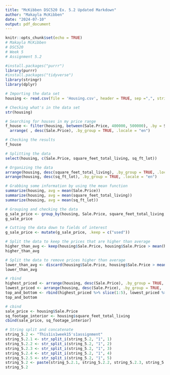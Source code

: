 ```yaml
---
title: "McKibben DSC520 Ex. 5.2 Updated Markdown"
author: "Makayla McKibben"
date: "2024-07-10"
output: pdf_document
---
```


```r
knitr::opts_chunk$set(echo = TRUE)
# Makayla McKibben
# DSC520
# Week 5
# Assignment 5.2

#install.packages("purrr")
library(purrr)
#install.packages("tidyverse")
library(stringr)
library(dplyr)

# Importing the data set
housing <- read.csv(file = 'Housing.csv', header = TRUE, sep =",", stringsAsFactors = FALSE)

# Checking what's in the data set
str(housing)

# Searching for houses in my price range
f_house <- filter(housing, between(Sale.Price, 400000, 500000), .by = Sale.Price) %>%
  arrange( , desc(Sale.Price), .by_group = TRUE, .locale = "en")

# Checking the results
f_house

# Splitting the data 
select(housing, c(Sale.Price, square_feet_total_living, sq_ft_lot)) 

# Organizing the data
arrange(housing, desc(square_feet_total_living), .by_group = TRUE, .locale = "en")
arrange(housing, desc(sq_ft_lot), .by_group = TRUE, .locale = "en")

# Grabbing some information by using the mean function
summarize(housing, avg = mean(Sale.Price))
summarize(housing, avg = mean(square_feet_total_living))
summarize(housing, avg = mean(sq_ft_lot))

# Grouping and checking the data 
g_sale_price <- group_by(housing, Sale.Price, square_feet_total_living, sq_ft_lot, .add = TRUE, .drop = TRUE)
g_sale_price

# Cutting the data down to fields of interest
g_sale_price <- mutate(g_sale_price, .keep = c("used"))

# Split the data to keep the prices that are higher than average
higher_than_avg <- keep(housing$Sale.Price, housing$Sale.Price > mean(housing$Sale.Price)) 
higher_than_avg 

# Split the data to remove prices higher than average
lower_than_avg <- discard(housing$Sale.Price, housing$Sale.Price > mean(housing$Sale.Price))
lower_than_avg

# rbind
highest_priced <- arrange(housing, desc(Sale.Price), .by_group = TRUE, .locale = "en")
lowest_priced <- arrange(housing, desc(Sale.Price), .by_group = TRUE, .locale = "en")
top_and_bottom <- rbind(highest_priced %>% slice(1:5), lowest_priced %>% slice((nrow(lowest_priced)-4):nrow(lowest_priced)))
top_and_bottom

# cbind
sale_price <- housing$Sale.Price
sq_footage_interior <- housing$square_feet_total_living
cbind(sale_price, sq_footage_interior)

# String split and concatenate
string_5.2 <- "This1is1week15's1assignment"
string_5.2.1 <- str_split_i(string_5.2, "1", 1)
string_5.2.2 <- str_split_i(string_5.2, "1", 2)
string_5.2.3 <- str_split_i(string_5.2, "1", 3)
string_5.2.4 <- str_split_i(string_5.2, "1", 4)
string_5.2.5 <- str_split_i(string_5.2, "1", 5)
string_5.2 <- paste(string_5.2.1, string_5.2.2, string_5.2.3, string_5.2.4, string_5.2.5, collapse = " ")
string_5.2
```

